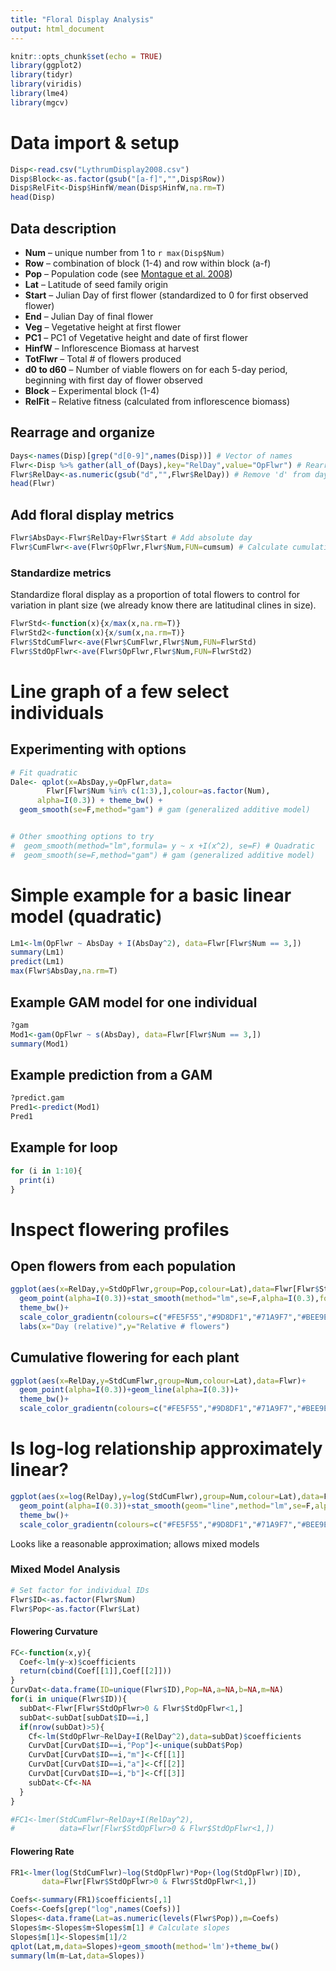 ```yaml
---
title: "Floral Display Analysis"
output: html_document
---
```


```r
knitr::opts_chunk$set(echo = TRUE)
library(ggplot2)
library(tidyr)
library(viridis)
library(lme4)
library(mgcv)
```

# Data import & setup

```r
Disp<-read.csv("LythrumDisplay2008.csv")
Disp$Block<-as.factor(gsub("[a-f]","",Disp$Row))
Disp$RelFit<-Disp$HinfW/mean(Disp$HinfW,na.rm=T)
head(Disp)
```

## Data description

  * **Num** -- unique number from 1 to `r max(Disp$Num)`
  * **Row** -- combination of block (1-4) and row within block (a-f)
  * **Pop** -- Population code (see [Montague et al. 2008](https://onlinelibrary.wiley.com/doi/full/10.1111/j.1420-9101.2007.01456.x))
  * **Lat** -- Latitude of seed family origin
  * **Start** -- Julian Day of first flower (standardized to 0 for first observed flower)
  * **End** -- Julian Day of final flower
  * **Veg** -- Vegetative height at first flower
  * **PC1** -- PC1 of Vegetative height and date of first flower
  * **HinfW** -- Inflorescence Biomass at harvest
  * **TotFlwr** -- Total # of flowers produced
  * **d0 to d60** -- Number of viable flowers on for each 5-day period, beginning with first day of flower observed
  * **Block** -- Experimental block (1-4)
  * **RelFit** -- Relative fitness (calculated from inflorescence biomass)

## Rearrage and organize

```r
Days<-names(Disp)[grep("d[0-9]",names(Disp))] # Vector of names
Flwr<-Disp %>% gather(all_of(Days),key="RelDay",value="OpFlwr") # Rearrange
Flwr$RelDay<-as.numeric(gsub("d","",Flwr$RelDay)) # Remove 'd' from day
head(Flwr)
```

## Add floral display metrics

```r
Flwr$AbsDay<-Flwr$RelDay+Flwr$Start # Add absolute day
Flwr$CumFlwr<-ave(Flwr$OpFlwr,Flwr$Num,FUN=cumsum) # Calculate cumulative N flowers
```

### Standardize metrics

Standardize floral display as a proportion of total flowers to control for variation in plant size (we already know there are latitudinal clines in size).

```r
FlwrStd<-function(x){x/max(x,na.rm=T)}
FlwrStd2<-function(x){x/sum(x,na.rm=T)}
Flwr$StdCumFlwr<-ave(Flwr$CumFlwr,Flwr$Num,FUN=FlwrStd)
Flwr$StdOpFlwr<-ave(Flwr$OpFlwr,Flwr$Num,FUN=FlwrStd2)
```

# Line graph of a few select individuals

## Experimenting with options
```r
# Fit quadratic
Dale<- qplot(x=AbsDay,y=OpFlwr,data=
        Flwr[Flwr$Num %in% c(1:3),],colour=as.factor(Num),
      alpha=I(0.3)) + theme_bw() + 
  geom_smooth(se=F,method="gam") # gam (generalized additive model)


# Other smoothing options to try
#  geom_smooth(method="lm",formula= y ~ x +I(x^2), se=F) # Quadratic
#  geom_smooth(se=F,method="gam") # gam (generalized additive model)

```

# Simple example for a basic linear model (quadratic)

```r
Lm1<-lm(OpFlwr ~ AbsDay + I(AbsDay^2), data=Flwr[Flwr$Num == 3,])
summary(Lm1)
predict(Lm1)
max(Flwr$AbsDay,na.rm=T)
```


## Example GAM model for one individual

```r
?gam
Mod1<-gam(OpFlwr ~ s(AbsDay), data=Flwr[Flwr$Num == 3,])
summary(Mod1)

```

## Example prediction from a GAM 

```r
?predict.gam
Pred1<-predict(Mod1)
Pred1
```


## Example for loop
```r
for (i in 1:10){
  print(i)
}
```










# Inspect flowering profiles

## Open flowers from each population

```r
ggplot(aes(x=RelDay,y=StdOpFlwr,group=Pop,colour=Lat),data=Flwr[Flwr$StdOpFlwr>0 & Flwr$StdCumFlwr<1,])+
  geom_point(alpha=I(0.3))+stat_smooth(method="lm",se=F,alpha=I(0.3),formula=y~x+I(x^2))+
  theme_bw()+
  scale_color_gradientn(colours=c("#FE5F55","#9D8DF1","#71A9F7","#BEE9E8"))+
  labs(x="Day (relative)",y="Relative # flowers")
```

## Cumulative flowering for each plant

```r
ggplot(aes(x=RelDay,y=StdCumFlwr,group=Num,colour=Lat),data=Flwr)+
  geom_point(alpha=I(0.3))+geom_line(alpha=I(0.3))+
  theme_bw()+
  scale_color_gradientn(colours=c("#FE5F55","#9D8DF1","#71A9F7","#BEE9E8"))
```

# Is log-log relationship approximately linear?
```r
ggplot(aes(x=log(RelDay),y=log(StdCumFlwr),group=Num,colour=Lat),data=Flwr[Flwr$StdOpFlwr>0 & Flwr$StdOpFlwr<1,])+
  geom_point(alpha=I(0.3))+stat_smooth(geom="line",method="lm",se=F,alpha=0.3)+
  theme_bw()+
  scale_color_gradientn(colours=c("#FE5F55","#9D8DF1","#71A9F7","#BEE9E8"))
```

Looks like a reasonable approximation; allows mixed models

### Mixed Model Analysis
```r
# Set factor for individual IDs
Flwr$ID<-as.factor(Flwr$Num)
Flwr$Pop<-as.factor(Flwr$Lat)
```

#### Flowering Curvature

```r
FC<-function(x,y){
  Coef<-lm(y~x)$coefficients
  return(cbind(Coef[[1]],Coef[[2]]))
}
CurvDat<-data.frame(ID=unique(Flwr$ID),Pop=NA,a=NA,b=NA,m=NA)
for(i in unique(Flwr$ID)){
  subDat<-Flwr[Flwr$StdOpFlwr>0 & Flwr$StdOpFlwr<1,]
  subDat<-subDat[subDat$ID==i,]
  if(nrow(subDat)>5){
    Cf<-lm(StdOpFlwr~RelDay+I(RelDay^2),data=subDat)$coefficients
    CurvDat[CurvDat$ID==i,"Pop"]<-unique(subDat$Pop)
    CurvDat[CurvDat$ID==i,"m"]<-Cf[[1]]
    CurvDat[CurvDat$ID==i,"a"]<-Cf[[2]]
    CurvDat[CurvDat$ID==i,"b"]<-Cf[[3]]
    subDat<-Cf<-NA
  }
}

#FC1<-lmer(StdCumFlwr~RelDay+I(RelDay^2),
#          data=Flwr[Flwr$StdOpFlwr>0 & Flwr$StdOpFlwr<1,])
```

#### Flowering Rate

```r
FR1<-lmer(log(StdCumFlwr)~log(StdOpFlwr)*Pop+(log(StdOpFlwr)|ID),
       data=Flwr[Flwr$StdOpFlwr>0 & Flwr$StdOpFlwr<1,])

Coefs<-summary(FR1)$coefficients[,1]
Coefs<-Coefs[grep("log",names(Coefs))]
Slopes<-data.frame(Lat=as.numeric(levels(Flwr$Pop)),m=Coefs)
Slopes$m<-Slopes$m+Slopes$m[1] # Calculate slopes
Slopes$m[1]<-Slopes$m[1]/2 
qplot(Lat,m,data=Slopes)+geom_smooth(method='lm')+theme_bw()
summary(lm(m~Lat,data=Slopes))
```





